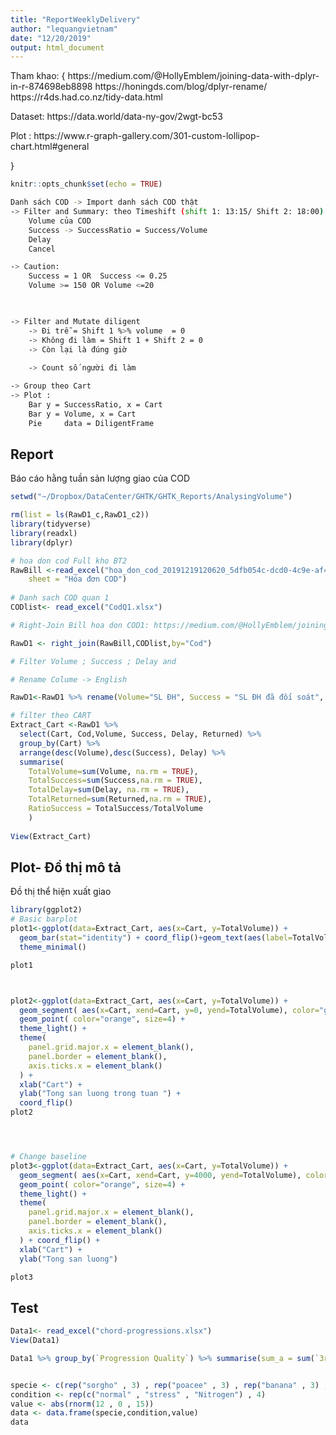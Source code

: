 ```yaml
---
title: "ReportWeeklyDelivery"
author: "lequangvietnam"
date: "12/20/2019"
output: html_document
---
```


Tham khao:
{
https://medium.com/@HollyEmblem/joining-data-with-dplyr-in-r-874698eb8898
https://honingds.com/blog/dplyr-rename/
https://r4ds.had.co.nz/tidy-data.html

Dataset:
https://data.world/data-ny-gov/2wgt-bc53

Plot :
https://www.r-graph-gallery.com/301-custom-lollipop-chart.html#general

}

```r
knitr::opts_chunk$set(echo = TRUE)
```

```bash
Danh sách COD -> Import danh sách COD thật
-> Filter and Summary: theo Timeshift (shift 1: 13:15/ Shift 2: 18:00)
	Volume của COD
	Success -> SuccessRatio = Success/Volume
	Delay
	Cancel

-> Caution:
	Success = 1 OR	Success <= 0.25
	Volume >= 150 OR Volume <=20

	

-> Filter and Mutate diligent
	-> Đi trễ = Shift 1 %>% volume  = 0
	-> Không đi làm = Shift 1 + Shift 2 = 0 
	-> Còn lại là đúng giờ
	
	-> Count số người đi làm

-> Group theo Cart
-> Plot :
	Bar	y = SuccessRatio, x = Cart
	Bar	y = Volume, x = Cart
	Pie 	data = DiligentFrame

```

## Report

Báo cáo hằng tuần sản lượng giao của COD

```r
setwd("~/Dropbox/DataCenter/GHTK/GHTK_Reports/AnalysingVolume")

rm(list = ls(RawD1_c,RawD1_c2))
library(tidyverse)         
library(readxl)
library(dplyr)

# hoa don cod Full kho BT2
RawBill <-read_excel("hoa_don_cod_20191219120620_5dfb054c-dcd0-4c9e-af48-cc6e0a0a026e.xlsx", 
    sheet = "Hóa đơn COD")
    
# Danh sach COD quan 1
CODlist<- read_excel("CodQ1.xlsx")

# Right-Join Bill hoa don COD1: https://medium.com/@HollyEmblem/joining-data-with-dplyr-in-r-874698eb8898

RawD1 <- right_join(RawBill,CODlist,by="Cod")

# Filter Volume ; Success ; Delay and 

# Rename Colume -> English

RawD1<-RawD1 %>% rename(Volume="SL ĐH", Success = "SL ĐH đã đối soát", Delay="SL ĐH delay", Returned="SL ĐH đã trả", TimeStamp="TG tạo", Money = "Tổng tiền thu") 

# filter theo CART
Extract_Cart <-RawD1 %>% 
  select(Cart, Cod,Volume, Success, Delay, Returned) %>% 
  group_by(Cart) %>%
  arrange(desc(Volume),desc(Success), Delay) %>% 
  summarise(
    TotalVolume=sum(Volume, na.rm = TRUE), 
    TotalSuccess=sum(Success,na.rm = TRUE), 
    TotalDelay=sum(Delay, na.rm = TRUE), 
    TotalReturned=sum(Returned,na.rm = TRUE),
    RatioSuccess = TotalSuccess/TotalVolume 
    )
  
View(Extract_Cart)
```

## Plot- Đồ thị mô tả

Đồ thị thể hiện xuất giao

```r

library(ggplot2)
# Basic barplot
plot1<-ggplot(data=Extract_Cart, aes(x=Cart, y=TotalVolume)) +
  geom_bar(stat="identity") + coord_flip()+geom_text(aes(label=TotalVolume), hjust=-0.23, size=2.5)+
  theme_minimal()

plot1   



plot2<-ggplot(data=Extract_Cart, aes(x=Cart, y=TotalVolume)) +
  geom_segment( aes(x=Cart, xend=Cart, y=0, yend=TotalVolume), color="grey") +
  geom_point( color="orange", size=4) +
  theme_light() +
  theme(
    panel.grid.major.x = element_blank(),
    panel.border = element_blank(),
    axis.ticks.x = element_blank()
  ) +
  xlab("Cart") +
  ylab("Tong san luong trong tuan ") +
  coord_flip()
plot2




# Change baseline
plot3<-ggplot(data=Extract_Cart, aes(x=Cart, y=TotalVolume)) +
  geom_segment( aes(x=Cart, xend=Cart, y=4000, yend=TotalVolume), color="grey") +
  geom_point( color="orange", size=4) +
  theme_light() +
  theme(
    panel.grid.major.x = element_blank(),
    panel.border = element_blank(),
    axis.ticks.x = element_blank()
  ) + coord_flip() + 
  xlab("Cart") +
  ylab("Tong san luong")

plot3


```




## Test
```r
Data1<- read_excel("chord-progressions.xlsx")
View(Data1)

Data1 %>% group_by(`Progression Quality`) %>% summarise(sum_a = sum(`3rd chord`))


specie <- c(rep("sorgho" , 3) , rep("poacee" , 3) , rep("banana" , 3) , rep("triticum" , 3) )
condition <- rep(c("normal" , "stress" , "Nitrogen") , 4)
value <- abs(rnorm(12 , 0 , 15))
data <- data.frame(specie,condition,value)
data
```

